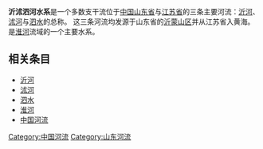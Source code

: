 '''沂沭泗河水系'''是一个多数支干流位于[[中国|中国]][[山东省|山东省]]与[[江苏省|江苏省]]的三条主要河流：[[沂河|沂河]]、[[沭河|沭河]]与[[泗水_(河流)|泗水]]的总称。
这三条河流均发源于山东省的[[沂蒙山区|沂蒙山区]]并从江苏省入黄海。是[[淮河|淮河]]流域的一个主要水系。

==相关条目==   
*[[沂河|沂河]]   
*[[沭河|沭河]]   
*[[泗水_(河流)|泗水]]   
*[[淮河|淮河]]   
*[[中国河流|中国河流]]   
{{淮河}} 
{{PRChina-geo-stub}}

  
[[Category:中国河流|Category:中国河流]]   
[[Category:山东河流|Category:山东河流]]